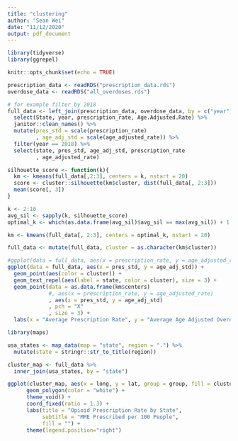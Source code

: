 ```yaml
---
title: "clustering"
author: "Sean Wei"
date: "11/12/2020"
output: pdf_document
---
```


```r
library(tidyverse)
library(ggrepel)

knitr::opts_chunk$set(echo = TRUE)
```

```r
prescription_data <- readRDS("prescription_data.rds")
overdose_data <- readRDS("all_overdoses.rds")

# for example filter by 2018
full_data <- left_join(prescription_data, overdose_data, by = c("year", "State")) %>% 
  select(State, year, prescription_rate, Age.Adjusted.Rate) %>% 
  janitor::clean_names() %>% 
  mutate(pres_std = scale(prescription_rate)
         , age_adj_std = scale(age_adjusted_rate)) %>%
  filter(year == 2018) %>% 
  select(state, pres_std, age_adj_std, prescription_rate
         , age_adjusted_rate)

silhouette_score <- function(k){
  km <- kmeans(full_data[,2:3], centers = k, nstart = 20)
  score <- cluster::silhouette(km$cluster, dist(full_data[, 2:3]))
  mean(score[, 3])
}

k <- 2:10
avg_sil <- sapply(k, silhouette_score)
optimal_k <- which(as.data.frame(avg_sil)$avg_sil == max(avg_sil)) + 1

km <- kmeans(full_data[, 2:3], centers = optimal_k, nstart = 20)

full_data <- mutate(full_data, cluster = as.character(km$cluster))

#ggplot(data = full_data, aes(x = prescription_rate, y = age_adjusted_rate)) + 
ggplot(data = full_data, aes(x = pres_std, y = age_adj_std)) +
  geom_point(aes(color = cluster)) +
  geom_text_repel(aes(label = state, color = cluster), size = 3) +
  geom_point(data = as.data.frame(km$centers)
             #, aes(x = prescription_rate, y = age_adjusted_rate)
             , aes(x = pres_std, y = age_adj_std)
             , pch = "X"
             , size = 3) +
  labs(x = "Average Prescription Rate", y = "Average Age Adjusted Overdose Rate", color = "Cluster Assignment")
```

```r
library(maps)

usa_states <- map_data(map = "state", region = ".") %>% 
  mutate(state = stringr::str_to_title(region))

cluster_map <- full_data %>%
  inner_join(usa_states, by = "state")

ggplot(cluster_map, aes(x = long, y = lat, group = group, fill = cluster)) +
      geom_polygon(color = "white") +
      theme_void() +
      coord_fixed(ratio = 1.3) +
      labs(title = "Opioid Prescription Rate by State",
           subtitle = "MME Prescribed per 100 People",
           fill = "") +
      theme(legend.position="right")
```




